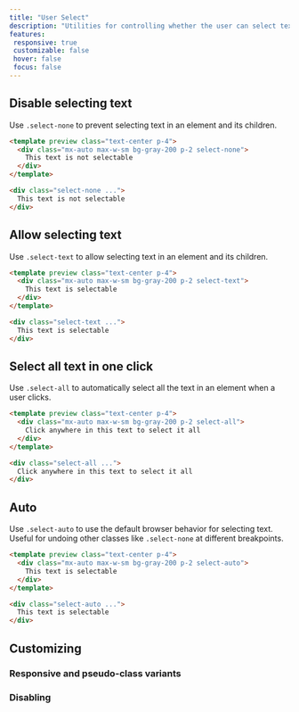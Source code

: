 ```yaml
---
title: "User Select"
description: "Utilities for controlling whether the user can select text in an element."
features:
 responsive: true
 customizable: false
 hover: false
 focus: false
---
```




## Disable selecting text

Use `.select-none` to prevent selecting text in an element and its children.

```html
<template preview class="text-center p-4">
  <div class="mx-auto max-w-sm bg-gray-200 p-2 select-none">
    This text is not selectable
  </div>
</template>

<div class="select-none ...">
  This text is not selectable
</div>
```

## Allow selecting text

Use `.select-text` to allow selecting text in an element and its children.

```html
<template preview class="text-center p-4">
  <div class="mx-auto max-w-sm bg-gray-200 p-2 select-text">
    This text is selectable
  </div>
</template>

<div class="select-text ...">
  This text is selectable
</div>
```

## Select all text in one click

Use `.select-all` to automatically select all the text in an element when a user clicks.

```html
<template preview class="text-center p-4">
  <div class="mx-auto max-w-sm bg-gray-200 p-2 select-all">
    Click anywhere in this text to select it all
  </div>
</template>

<div class="select-all ...">
  Click anywhere in this text to select it all
</div>
```

## Auto

Use `.select-auto` to use the default browser behavior for selecting text. Useful for undoing other classes like `.select-none` at different breakpoints.

```html
<template preview class="text-center p-4">
  <div class="mx-auto max-w-sm bg-gray-200 p-2 select-auto">
    This text is selectable
  </div>
</template>

<div class="select-auto ...">
  This text is selectable
</div>
```

## Customizing

### Responsive and pseudo-class variants

<Variants plugin="userSelect" name="user-select" />

### Disabling

<Disabling plugin="userSelect" name="user-select" />
